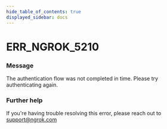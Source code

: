 ```yaml
---
hide_table_of_contents: true
displayed_sidebar: docs
---
```



# ERR_NGROK_5210

### Message
The authentication flow was not completed in time. Please try authenticating again.

<ErrorDetails error='err_ngrok_5210' />


### Further help
If you're having trouble resolving this error, please reach out to [support@ngrok.com](mailto:support@ngrok.com?subject=Help%20with%20ERR_NGROK_5210)

